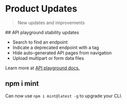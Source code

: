# Product Updates

> New updates and improvements

<Update label="May 2025">
  ## API playground stability updates

- Search to find an endpoint
- Indicate a deprecated endpoint with a tag
- Hide auto-generated API pages from navigation
- Upload multipart or form data files

Learn more at [API playground docs.](/api-playground/)

## npm i mint

Can now use `npm i mint@latest -g` to upgrade your CLI.

</Update>
